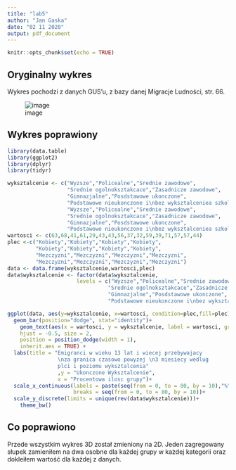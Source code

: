 ---
title: "lab5"
author: "Jan Gaska"
date: "02 11 2020"
output: pdf_document
---

```{r setup, include=FALSE}
knitr::opts_chunk$set(echo = TRUE)
```

## Oryginalny wykres

Wykres pochodzi z danych GUS'u, z bazy danej Migracje Ludności, str. 66.

![image](Wykres_GUS.png)




## Wykres poprawiony

```{r, warning=FALSE,message=FALSE}
library(data.table)
library(ggplot2)
library(dplyr)
library(tidyr)

wyksztalcenie <- c("Wyzsze","Policealne","Srednie zawodowe",
                   "Srednie ogolnoksztakcace","Zasadnicze zawodowe",
                   "Gimnazjalne","Posdstawowe ukonczone",
                   "Podstawowe nieukonczone i\nbez wyksztalceniea szkolego",
                   "Wyzsze","Policealne","Srednie zawodowe",
                   "Srednie ogolnoksztakcace","Zasadnicze zawodowe",
                   "Gimnazjalne","Posdstawowe ukonczone",
                   "Podstawowe nieukonczone i\nbez wyksztalceniea szkolego")
wartosci <- c(63,68,41,61,29,43,43,56,37,32,59,39,71,57,57,44)
plec <-c("Kobiety","Kobiety","Kobiety","Kobiety",
         "Kobiety","Kobiety","Kobiety","Kobiety",
         "Mezczyzni","Mezczyzni","Mezczyzni","Mezczyzni",
         "Mezczyzni","Mezczyzni","Mezczyzni","Mezczyzni")
data <- data.frame(wyksztalcenie,wartosci,plec)
data$wyksztalcenie <- factor(data$wyksztalcenie,
                      levels = c("Wyzsze","Policealne","Srednie zawodowe",
                                "Srednie ogolnoksztakcace","Zasadnicze zawodowe",
                                "Gimnazjalne","Posdstawowe ukonczone",
                                "Podstawowe nieukonczone i\nbez wyksztalceniea szkolego"))

ggplot(data, aes(y=wyksztalcenie, x=wartosci, condition=plec,fill=plec)) + 
  geom_bar(position="dodge", stat="identity")+ 
    geom_text(aes(x = wartosci, y = wyksztalcenie, label = wartosci, group = plec),
    hjust = -0.5, size = 2,
    position = position_dodge(width = 1),
    inherit.aes = TRUE) +
  labs(title = "Emigranci w wieku 13 lat i wiecej przebywajacy
                \nza granica czasowo powyzej \n3 miesiecy wedlug
                plci i poziomu wyksztalcenia"
                ,y = "Ukonczone Wyksztalcenie",
                x = "Procentowa ilosc grupy")+
  scale_x_continuous(labels = paste(seq(from = 0, to = 80, by = 10),"%"),
                     breaks = seq(from = 0, to = 80, by = 10))+
  scale_y_discrete(limits = unique(rev(data$wyksztalcenie)))+
    theme_bw() 

```

## Co poprawiono
Przede wszystkim wykres 3D został zmieniony na 2D. Jeden zagregowany słupek 
zamieniłem na dwa osobne dla każdej grupy w każdej kategorii oraz dokleiłem wartość dla 
każdej z danych. 

